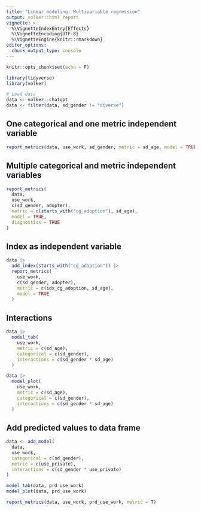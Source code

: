 ```yaml
---
title: "Linear modeling: Multivariable regression"
output: volker::html_report
vignette: >
  %\VignetteIndexEntry{Effects}
  %\VignetteEncoding{UTF-8}
  %\VignetteEngine{knitr::rmarkdown}
editor_options: 
  chunk_output_type: console
---
```


```r
knitr::opts_chunk$set(echo = F)

library(tidyverse)
library(volker)
```

```r

# Load data 
data <- volker::chatgpt
data <- filter(data, sd_gender != "diverse") 
```

## One categorical and one metric independent variable
```r

report_metrics(data, use_work, sd_gender, metric = sd_age, model = TRUE, diagnostics = TRUE)

```


## Multiple categorical and metric independent variables
```r

report_metrics(
  data,
  use_work, 
  c(sd_gender, adopter), 
  metric = c(starts_with("cg_adoption"), sd_age), 
  model = TRUE,
  diagnostics = TRUE
)

```


## Index as independent variable
```r

data |> 
  add_index(starts_with("cg_adoption")) |> 
  report_metrics(
    use_work, 
    c(sd_gender, adopter), 
    metric = c(idx_cg_adoption, sd_age),
    model = TRUE
  )

```


## Interactions
```r

data |> 
  model_tab(
    use_work, 
    metric = c(sd_age),
    categorical = c(sd_gender), 
    interactions = c(sd_gender * sd_age)
  )

data |> 
  model_plot(
    use_work, 
    metric = c(sd_age),
    categorical = c(sd_gender), 
    interactions = c(sd_gender * sd_age)
  )

```

## Add predicted values to data frame
```r

data <- add_model(
  data, 
  use_work, 
  categorical = c(sd_gender), 
  metric = c(use_private),
  interactions = c(sd_gender * use_private)
)

model_tab(data, prd_use_work)
model_plot(data, prd_use_work)

report_metrics(data, use_work, prd_use_work, metric = T)

```

